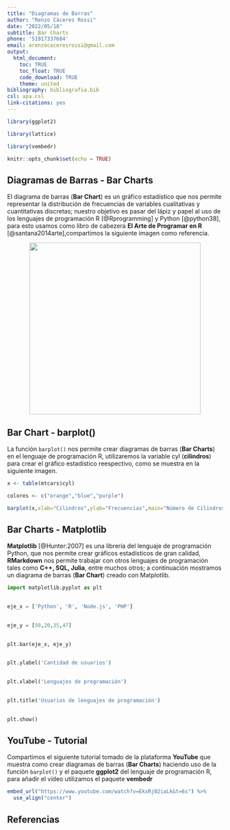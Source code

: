 ```yaml
---
title: "Diagramas de Barras"
author: "Renzo Cáceres Rossi"
date: "2022/05/18"
subtitle: Bar Charts
phone: '51917337684'
email: arenzocaceresrossi@gmail.com
output:
  html_document:
    toc: TRUE
    toc_float: TRUE
    code_download: TRUE
    theme: united
bibliography: bibliografia.bib
csl: apa.csl
link-citations: yes
---
```


<!-- Añadir comentarios a nuestro documento RMarkdown - HTML Tags -->

```r

library(ggplot2)

library(lattice)

library(vembedr)

knitr::opts_chunk$set(echo = TRUE)
```

## Diagramas de Barras - Bar Charts

El diagrama de barras (**Bar Chart**) es un gráfico estadístico que nos permite representar la distribución de frecuencias de variables cualitativas y cuantitativas discretas; nuestro objetivo es pasar del lápiz y papel al uso de los lenguajes de programación R [@Rprogramming] y Python [@python38], para esto usamos como libro de cabezera **El Arte de Programar en R** [@santana2014arte],compartimos la siguiente imagen como referencia.

<!-- RMarkdown permite añadir HTML tags dentro de su sintaxis para el formateo de nuestro documento -->

<center>

![](diagrama_barras_amano.jpg){width=400}

</center>


## Bar Chart - barplot()

La función  `barplot()` nos permite crear diagramas de barras (**Bar Charts**) en el lenguaje de programación R, utilizaremos la variable cyl (**cilindros**) para crear el gráfico estadístico reespectivo, como se muestra en la siguiente imagen.

```r
x <- table(mtcars$cyl)

colores <- c("orange","blue","purple")

barplot(x,xlab="Cilindros",ylab="Frecuencias",main="Número de Cilindros",col=colores)

```


## Bar Charts - Matplotlib

**Matplotlib** [@Hunter:2007] es una librería del lenguaje de programación Python, que nos permite crear gráficos estadísticos de gran calidad, **RMarkdown** nos permite trabajar con otros lenguajes de programación tales como **C++, SQL, Julia**, entre muchos otros; a continuación mostramos un diagrama de barras (**Bar Chart**) creado con Matplotlib.

```python
import matplotlib.pyplot as plt
 

eje_x = ['Python', 'R', 'Node.js', 'PHP']
 

eje_y = [50,20,35,47]
 

plt.bar(eje_x, eje_y)
 

plt.ylabel('Cantidad de usuarios')
 

plt.xlabel('Lenguajes de programación')
 

plt.title('Usuarios de lenguajes de programación')
 

plt.show()
```

## YouTube - Tutorial

Compartimos el siguiente tutorial tomado de la plataforma **YouTube** que muestra como crear diagramas de barras (**Bar Charts**) haciendo uso de la función `barplot()` y el paquete **ggplot2** del lenguaje de programación R, para añadir el vídeo utilizamos el paquete **vembedr**

```r
embed_url("https://www.youtube.com/watch?v=EkxRj02iaLk&t=6s") %>% 
  use_align("center")
```

## Referencias




<div class="tocify-extend-page" data-unique="tocify-extend-page" style="height: 0;"></div>



